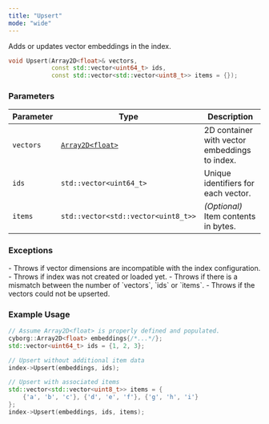 ```yaml
---
title: "Upsert"
mode: "wide"
---
```


Adds or updates vector embeddings in the index.

```cpp
void Upsert(Array2D<float>& vectors,
            const std::vector<uint64_t> ids,
            const std::vector<std::vector<uint8_t>> items = {});
```

### Parameters

| Parameter | Type | Description |
|---------------|-----------------------------|-----------------------------------------------------|
| `vectors` | [`Array2D<float>`](../types#array2d) | 2D container with vector embeddings to index. |
| `ids` | `std::vector<uint64_t>` | Unique identifiers for each vector. |
| `items` | `std::vector<std::vector<uint8_t>>` | _(Optional)_ Item contents in bytes. |

### Exceptions

<AccordionGroup>
    <Accordion title="std::invalid_argument">
        - Throws if vector dimensions are incompatible with the index configuration.
        - Throws if index was not created or loaded yet.
        - Throws if there is a mismatch between the number of `vectors`, `ids` or `items`.
    </Accordion>
    <Accordion title="std::runtime_exception">
        - Throws if the vectors could not be upserted.
    </Accordion>
</AccordionGroup>

### Example Usage

```cpp
// Assume Array2D<float> is properly defined and populated.
cyborg::Array2D<float> embeddings{/*...*/};
std::vector<uint64_t> ids = {1, 2, 3};

// Upsert without additional item data
index->Upsert(embeddings, ids);

// Upsert with associated items
std::vector<std::vector<uint8_t>> items = {
    {'a', 'b', 'c'}, {'d', 'e', 'f'}, {'g', 'h', 'i'}
};
index->Upsert(embeddings, ids, items);
```